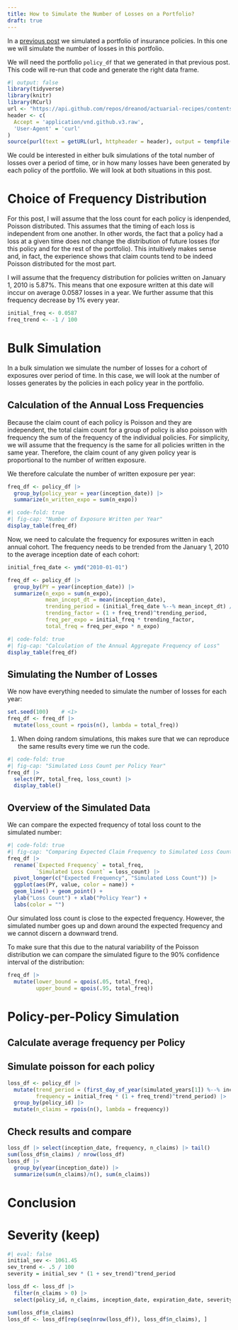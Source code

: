 ```yaml
---
title: How to Simulate the Number of Losses on a Portfolio?
draft: true
---
```


In a [previous post](posts/how-to-simulate-a-portfolio) we simulated a portfolio
of insurance policies. In this one we will simulate the number of losses in this
portfolio.

We will need the portfolio `policy_df` that we generated in that previous post.
This code will re-run that code and generate the right data frame.

```r
#| output: false
library(tidyverse)
library(knitr)
library(RCurl)
url <- "https://api.github.com/repos/dreanod/actuarial-recipes/contents/posts/how-to-simulate-a-portfolio/post.qmd"
header <- c(
  Accept = 'application/vnd.github.v3.raw',
  'User-Agent' = 'curl'
)
source(purl(text = getURL(url, httpheader = header), output = tempfile()))
```

We could be interested in either bulk simulations of the total number of
losses over a period of time, or in how many losses have been generated
by each policy of the portfolio. We will look at both situations in this
post.

# Choice of Frequency Distribution

For this post, I will assume that the loss count for each policy is idenpended,
Poisson distributed. This assumes that the timing of each loss is independent
from one another. In other words, the fact that a policy had a loss at a given
time does not change the distribution of future losses (for this policy and for
the rest of the portfolio). This intuitively makes sense and, in fact, the
experience shows that claim counts tend to be indeed Poisson distributed for the
most part.

I will assume that the frequency distribution for policies written on January
1, 2010 is 5.87%. This means that one exposure written at this date will inccur
on average 0.0587 losses in a year. We further assume that this frequency
decrease by 1% every year.

```r
initial_freq <- 0.0587
freq_trend <- -1 / 100
```

# Bulk Simulation

In a bulk simulation we simulate the number of losses for a cohort of exposures
over period of time. In this case, we will look at the
number of losses generates by the policies in each policy year
in the portfolio.

## Calculation of the Annual Loss Frequencies

Because the claim count of each policy is Poisson and they are independent,
the total claim count for a group of policy is also poisson with
frequency the sum of the frequency of the individual policies.
For simplicity, we will assume that the frequency is the same for all
policies written in the same year. Therefore, the claim count of any
given policy year is proportional to the number of written exposure.

We therefore calculate the number of written exposure per year:

```r
freq_df <- policy_df |>
  group_by(policy_year = year(inception_date)) |>
  summarize(n_written_expo = sum(n_expo))
```

```r
#| code-fold: true
#| fig-cap: "Number of Exposure Written per Year"
display_table(freq_df)
```

Now, we need to calculate the frequency for exposures written in
each annual cohort. The frequency needs to be trended from the
January 1, 2010 to the average inception date of each cohort:

```r
initial_freq_date <- ymd("2010-01-01")

freq_df <- policy_df |>
  group_by(PY = year(inception_date)) |>
  summarize(n_expo = sum(n_expo),
            mean_incept_dt = mean(inception_date),
            trending_period = (initial_freq_date %--% mean_incept_dt) / years(1),
            trending_factor = (1 + freq_trend)^trending_period,
            freq_per_expo = initial_freq * trending_factor,
            total_freq = freq_per_expo * n_expo)
```

```r
#| code-fold: true
#| fig-cap: "Calculation of the Annual Aggregate Frequency of Loss"
display_table(freq_df)
```

## Simulating the Number of Losses

We now have everything needed to simulate the number of losses for
each year:

```r
set.seed(100)    # <1>
freq_df <- freq_df |> 
  mutate(loss_count = rpois(n(), lambda = total_freq))
```
1. When doing random simulations, this makes sure that we can reproduce the
   same results every time we run the code.

```r
#| code-fold: true
#| fig-cap: "Simulated Loss Count per Policy Year"
freq_df |> 
  select(PY, total_freq, loss_count) |> 
  display_table()
```

## Overview of the Simulated Data

We can compare the expected frequency of total loss count to the
simulated number:

```r
#| code-fold: true
#| fig-cap: "Comparing Expected Claim Frequency to Simulated Loss Count"
freq_df |> 
  rename(`Expected Frequency` = total_freq,
         `Simulated Loss Count` = loss_count) |>
  pivot_longer(c("Expected Frequency", "Simulated Loss Count")) |>
  ggplot(aes(PY, value, color = name)) +
  geom_line() + geom_point() +
  ylab("Loss Count") + xlab("Policy Year") +
  labs(color = "")
```

Our simulated loss count is close to the expected frequency. However,
the simulated number goes up and down around the expected frequency
and we cannot discern a downward trend.

To make sure that this due to the natural variability of the Poisson
distribution we can compare the simulated figure to the 90% confidence
interval of the distribution:

```r
freq_df |>
  mutate(lower_bound = qpois(.05, total_freq),
         upper_bound = qpois(.95, total_freq))
```



# Policy-per-Policy Simulation

## Calculate average frequency per Policy

## Simulate poisson for each policy

```r
loss_df <- policy_df |>
  mutate(trend_period = (first_day_of_year(simulated_years[1]) %--% inception_date) / years(1),
         frequency = initial_freq * (1 + freq_trend)^trend_period) |>
  group_by(policy_id) |>
  mutate(n_claims = rpois(n(), lambda = frequency))
```

## Check results and compare

```r
loss_df |> select(inception_date, frequency, n_claims) |> tail()
sum(loss_df$n_claims) / nrow(loss_df)
loss_df |>
  group_by(year(inception_date)) |>
  summarize(sum(n_claims)/n(), sum(n_claims))

```

# Conclusion

# Severity (keep)
```r
#| eval: false
initial_sev <- 1061.45
sev_trend <- .5 / 100
severity = initial_sev * (1 + sev_trend)^trend_period

loss_df <- loss_df |>
  filter(n_claims > 0) |>
  select(policy_id, n_claims, inception_date, expiration_date, severity)

sum(loss_df$n_claims)
loss_df <- loss_df[rep(seq(nrow(loss_df)), loss_df$n_claims), ]
```
